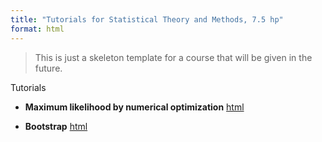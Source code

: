 ```yaml
---
title: "Tutorials for Statistical Theory and Methods, 7.5 hp"
format: html
---
```


> This is just a skeleton template for a course that will be given in the future.

Tutorials

-   **Maximum likelihood by numerical optimization** [html](tutorial/numericalML/MLnumerical.qmd)

-   **Bootstrap** [html](tutorial/bootstrap/bootstrap.qmd)
